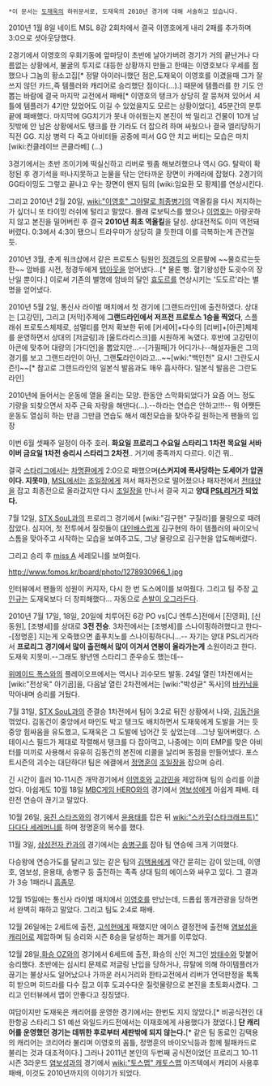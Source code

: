  *이 문서는 [[도재욱]]의 하위문서로, 도재욱의 2010년 경기에 대해 서술하고 있습니다.

2010년 1월 8일 네이트 MSL 8강 2회차에서 결국 이영호에게 내리 2패를 추가하며 3:0으로 셧아웃당했다.

2경기에서 이영호의 우회기동에 앞마당이 초반에 날아가버려 경기가 거의 끝난거나 다름없는 상황에서, 불굴의 투지로 대등한 상황까지 만들고 한때는 이영호보다 우세를 점했으나 그놈의 황소고집[* 정말 아이러니했던 점은,도재욱이 이영호를 이겼을때 그가 잘 쓰지 않던 카드,즉 템플러와 캐리어로 승리했단 점이다(...).] 때문에 템플러를 한 기도 안 뽑는 바람에 결국 마지막 교전에서 패배[* 이영호의 탱크가 상당히 잘 뭉쳐져 있어서 셔틀에 템플러가 4기만 있었어도 이길 수 있었을지도 모르는 상황이었다], 45분간의 분투끝에 패배했다. 마지막에 GG치기가 못내 아쉬웠는지 본진이 싹 밀리고 건물이 10개 남짓밖에 안 남은 상황에서도 탱크를 한 기라도 더 잡으려 하며 싸웠으나 결국 엘리당하기 직전 GG. 지상 병력 다 죽고 아비터들 공중에 떠서 GG 안 치고 버티는 모습은 마치 [wiki:컨클레이브 콘클라베] (…)

3경기에서는 초반 조이기에 떡실신하고 리버로 뭣좀 해보려했으나 역시 GG. 탈락이 확정된 후 경기석을 떠나지못하고 눈물을 닦는 안타까운 장면이 카메라에 잡혔다. 2경기의 GG타이밍도 그렇고 끝나고 우는 장면이 왠지 팀의 [wiki:임요환 모 황제]를 연상시킨다.

그리고 2010년 2월 20일, [[wiki:"이영호" 그야말로 최종병기]]의 역올킬을 다시 저지하는가 싶더니 또 타이밍 러쉬에 털리고 말았다. 몰래 로보틱스를 했으나 [[이영호]]는 아랑곳하지 않고 본진을 밀어버린 후 결국 '''2010년 최초 역올킬'''을 달성. 상대전적도 이미 역전돼버렸다. 0:3에서 4:3이 됐으니 트라우마가 상당히 클 듯한데 이를 극복하는게 관건일 듯.

2010년 3월, 춘계 워크샵에서 같은 프로토스 팀원인 [[정경두]]의 오른팔에 ~~물흐르는듯한~~ 암바를 시전, 정경두에게 [[탭아웃]]을 얻어냈다...[* 물론 뻥. 혈기왕성한 도굇수의 장난일 뿐이다.] 이로써 기존의 별명에 암바의 달인 [[효도르]]를 연상시키는 '도도르'라는 별명을 얻어냈다.

2010년 5월 2일, 통신사 라이벌 매치에서 첫 경기에 [그랜드라인]에 출전하였다. 상대는 [고강민], 그리고 [저막]주제에 '''그랜드라인에서 저프전 프로토스 1승을 찍었다''', 스플래쉬 프로토스체제로, 섬멀티를 먼저 확보한 뒤에 [커세어]+다수의 [리버]+[아콘]체제를 운영하면서 상대의 [저글링]과 [울트라리스크]를 시원하게 녹였다. 후반에 고강민이 아콘에 맞추어 대량의 [가디언]을 뽑았지만...--[가필패]가 어디가나--해설자들은 그의 경기를 보고 그랜드라인이 아닌, 그랜'''도'''라인이라고...~~[wiki:"백인천" 요시! 그란도시즌!]~~[* 참고로 그랜드라인의 일본식 발음과도 매우 흡사하다. 일본식 발음은 그란도라인]

2010년에 들어서는 운동에 열을 올리는 모양. 한동안 스막화되었다가 요즘 어느 정도 기량을 되찾으면서 자주 근육 자랑을 해댄다(...).--하라는 연습은 안하고!!!-- 뭐 어쨋든 운동도 열심히 하는 만큼 그만큼 연습도 해서 예전모습을 찾아주길 원하는게 팬들의 입장

이번 6월 셋째주 일정이 아주 호러. '''화요일 프로리그 수요일 스타리그 1차전 목요일 서바이버 금요일 1차전 승리시 스타리그 2차전'''.. 거기에 종족까지 다르다. 이건 뭐..

결국 [[스타리그]]에서는 [[차명환]]에게 2:0으로 패했으며'''(스커지에 폭사당하는 도세어가 압권이다. 지못미)''', [[MSL]]에서는 [[조일장]]에게 져서 패자전으로 떨어졌으나 패자전에서 [[전태양]]을 잡고 최종전으로 올라갔지만 다시 [[조일장]]을 만나서 결국 지고 '''양대 [[PSL]]리거가 되었다. '''

7월 12일, [[STX SouL]]과의 프로리그 경기에서 [wiki:"김구현" 구질라]를 물량으로 때려잡았다. 심지어, 첫 전투에서 질럿들이 [[대인배]]스럽게 김구현의 하이 템플러의 싸이오닉 스톰을 맞아주고 시작하는 모습을 보여주고도, 그냥 물량으로 김구현을 압도해버렸다. 

그리고 승리 후 [[miss A]] 세레모니를 보여줬다. 

http://www.fomos.kr/board/photo/1278930966_1.jpg

인터뷰에서 팬들의 성원이 커지자, 다시 한 번 도스에이를 보여줬다. 그리고 팀 주장 [[고인규]]는 도재욱보다 더 창피해했다... 자동으로 [[손발이 오그라든다]].

2010년 7월 17일, 18일, 20일에 치루어진 6강 PO vs[CJ 엔투스]전에서 [진영화], [신동원], [조병세]를 상대로 '''3전 전승'''. 3차전에서는 [조병세]를 스나이핑하려했다고 한다--[정명훈] 지는게 오죽했으면 좂푸치노를 스나이핑하다니...-- 자기는 양대 PSL리거라서 '''프로리그 경기에서 많이 출전해서 많이 이겨서 연봉이 올라가는게''' 소원이라고 한다. 도재욱 지못미.--그래도 왕년엔 스타리그 준우승도 했는데--

[[위메이드 폭스]]와의 플레이오프에서는 역시나 괴수모드 발동. 24일 열린 1차전에서는 [wiki:"전상욱" 아기곰]을, 다음날 열린 2차전에서는 [wiki:"박성균" 독사]의 [[바카닉]]을 막아내며 승리를 거뒀다.

7월 31일, [[STX SouL]]과의 준결승 1차전에서 팀이 3:2로 뒤진 상황에서 나와, [[김동건]]을 꺾었다. 김동건이 중앙에서 마인도 박고 탱크도 배치하면서 도재욱에게 도발을 거는 듯 중앙 힘싸움을 유도했고, 도재욱은 그 도발에 넘어간 듯 싶었는데...그냥 밀어버렸다. 스테이시스 필드가 제대로 작렬해서 탱크를 다 잡아먹고, 나중에는 이미 EMP를 맞은 아비터를 미끼로 사용해서 유유히 김동건의 본진에 리콜을 날리며 동점을 만들어냈다. 포스트시즌의 괴수는 대단하다! 팀은 에결에서 [[정명훈]]이 [[조일장]]을 잡으며 승리.

긴 시간이 흘러 10-11시즌 개막경기에서 [[이영호]]와 [[고강민]]을 제압하며 팀의 승리를 이끌었다. 아쉽게도 10월 18일 [[MBC게임 HERO]]와의 경기에서 [[염보성]]에게 아쉽게 패배. 테란전 연승이 끊기고 말았다.

10월 26일, [[웅진 스타즈]]와의 경기에서 [[윤용태]]를 잡은 뒤 [[wiki:"스카웃(스타크래프트)" 다다다 세레머니]]를 하며 정명훈의 복수를 했다.

11월 3일, [[삼성전자 칸]]과의 경기에서는 [[송병구]]를 잡아 팀 연승에 크게 기여했다.

다승왕에 연승가도를 달리고 있는 같은 팀의 [[김택용]]에게 약간 묻히는 감이 있는데, 이영호, 염보성, 윤용태, 송병구 등 출전하는 족족 상대 팀의 에이스와 싸우고 있다. 그 결과가 3승 1패라니 [[흠좀무]]. 

12월 15일에는 통신사 라이벌 매치에서 [[이영호]]를 만났는데, 드롭쉽 똥개관광을 당하면서 완벽히 패하고 말았다. 그리고 팀도 2:4로 패배.

12월 26일에는 2세트에 출전, [[고석현]]에게 패했지만 에이스 결정전에 출전해 [[염보성]]을 [[캐리어]]로 제압하며 팀 승리와 시즌 8승을 달성하는 쾌거를 이루었다.

12월 28일,[[화승 OZ]]와의 경기에서 6세트에 출전, 화승의 신인 저그인 [[방태수]]와 맞붙어 승리했다. 초반에는 심시티 문제로 저글링 난입을 당하거나, 뮤탈에 의해 하이템플러가 끊기는 불상사도 일어났으나 가까운 러시거리와 한타교전에서 리버가 언덕판정을 톡톡히 받으며 히드라를 다수 잡고 이후 도괴수다운 질럿물량으로 본진을 초토화시켰다.
그리고 인터뷰에서 맵이 안좋다고 징징댔다.

여담이지만 도재욱은 캐리어를 운영한 경기에서는 한번도 지지 않았다.[* 비공식전인 대한항공 스타리그 S1 예선 와일드카드전에서는 이재호에게 사용했다가 졌었다.]
'''단 캐리어를 운영했던 경기는 데뷔한 후로부터 세판밖에 되지 않는다.'''[* 같은 팀 동료인 김택용의 캐리어는 코리어라 불리며 이영호의 꼼틀, 정명훈의 바이오닉등과 함께 필패카드로 불리는 것과 대조적이다.]
그러나 2011년 본인의 두번째 공식전이었던 프로리그 10-11시즌 3라운드 [[염보성]]과의 경기에서 [[wiki:"토스맵" 캐토스맵]] 아즈텍에서 캐리어 사용후 패배, 이것도 2010년까지의 이야기가 되었다.
